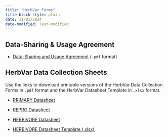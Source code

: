 ```yaml
---
title: "HerbVar Forms"
title-block-style: plain
date: 11/01/2024
date-modified: last-modified
---
```


## Data-Sharing & Usage Agreement

- [Data-Sharing and Usage Agreement](https://github.com/HerbVar-Network/herbvar_manual/blob/ad6b9a4362eac2256d1beb23824cc3aa9206d17c/forms/HerbVar-DataSharingContract-D5.pdf) (`.pdf` format)

## HerbVar Data Collection Sheets 

Use the links to download printable versions of the HerbVar Data Collection Forms in `.pdf` format and the HerbVar Datasheet Template in `.xlsx` format.

- [PRIMARY Datasheet](https://github.com/HerbVar-Network/herbvar_manual/blob/ad6b9a4362eac2256d1beb23824cc3aa9206d17c/forms/HV_PRIMARY_Datasheet.pdf)

- [REPRO Datasheet](https://github.com/HerbVar-Network/herbvar_manual/blob/ad6b9a4362eac2256d1beb23824cc3aa9206d17c/forms/HV_REPRO_Datasheet.pdf)

- [HERBIVORE Datasheet](https://github.com/HerbVar-Network/herbvar_manual/blob/ad6b9a4362eac2256d1beb23824cc3aa9206d17c/forms/HV_HERBIVORE_Datasheet.pdf)

- [HERBIVORE Datasheet Template (.xlsx)](https://github.com/HerbVar-Network/herbvar_manual/blob/ad6b9a4362eac2256d1beb23824cc3aa9206d17c/forms/HerbVar_Datasheet_Template.xlsx)
